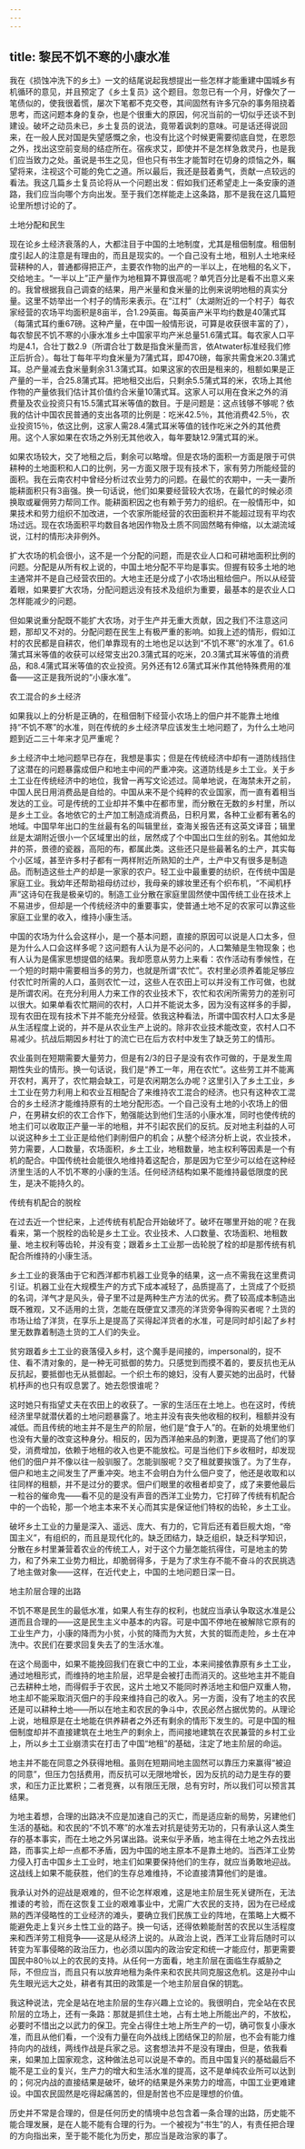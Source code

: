 ```yaml
---
---
---
```

title: 黎民不饥不寒的小康水准
---




我在《损蚀冲洗下的乡土》一文的结尾说起我想提出一些怎样才能重建中国城乡有机循环的意见，并且预定了《乡土复员》这个题目。忽忽已有一个月，好像欠了一笔债似的，使我很着慌，屡次下笔都不克交卷，其间固然有许多冗杂的事务阻挠着思考，而这问题本身的复杂，也是个很重大的原因，何况当前的一切似乎还谈不到建设。破坏之动员未已，乡土复员的说法，竟带着讽刺的意味。可是话还得说回来，在一般人民对国是失望感慨之余，也没有比这个时候更需要彻底自觉，在恩怨之外，找出这空前变局的结症所在。宿疾求艾，即使并不是怎样急救灵丹，也是我们应当致力之处。虽说是书生之见，但也只有书生才能暂时在切身的烦恼之外，瞩望将来，注视这个可能的免亡之道。所以最后，我还是鼓着勇气，贡献一点较远的看法。我这几篇乡土复员论将从一个问题出发：假如我们还希望走上一条安康的道路，我们应当向哪个方向出发。至于我们怎样能走上这条路，那不是我在这几篇短论里所想讨论的了。

土地分配和民生

现在论乡土经济衰落的人，大都注目于中国的土地制度，尤其是租佃制度。租佃制度引起人的注意是有理由的，而且是现实的。一个自己没有土地，租别人土地来经营耕种的人，普通都得把正产，主要农作物的出产的一半以上，在地租的名义下，交给地主。“一半以上”正产量作为地租算不算很高呢？单凭百分比是看不出意义来的。我曾根据我自己调查的结果，用产米量和食米量的比例来说明地租的真实分量。这里不妨举出一个村子的情形来表示。在“江村”（太湖附近的一个村子）每农家经营的农场平均面积是8亩半，合1.29英亩。每英亩产米平均约数是40蒲式耳（每蒲式耳约重67磅。这种产量，在中国一般情形说，可算是收获很丰富的了），每农黎民不饥不寒的小康水准乡土中国家平均产米总量51.6蒲式耳。每农家人口平均是4.1，合壮丁数2.9（所谓合壮丁数是指食米量而言，依Atwater标准经我们修正后折合）。每壮丁每年平均食米量为7蒲式耳，即470磅，每家共需食米20.3蒲式耳。总产量减去食米量剩余31.3蒲式耳。如果这家的农田是租来的，租额如果是正产量的一半，合25.8蒲式耳。把地租交出后，只剩余5.5蒲式耳的米，农场上其他作物的产量依我们估计其价值约合米量10蒲式耳。这家人可以用在食米之外的消费量及农业投资只有15.5蒲式耳米等值的数目。于是问题是：这点钱够不够呢？依我的估计中国农民普通的支出各项的比例是：吃米42.5％，其他消费42.5％，农业投资15％，依这比例，这家人需28.4蒲式耳米等值的钱作吃米之外的其他费用。这个人家如果在农场之外别无其他收入，每年要缺12.9蒲式耳的米。

如果农场较大，交了地租之后，剩余可以略增。但是农场的面积一方面是限于可供耕种的土地面积和人口的比例，另一方面又限于现有技术下，家有劳力所能经营的面积。我在云南农村中曾经分析过农业劳力的问题。在最忙的农期中，一夫一妻所能耕面积只有3亩强。换一句话说，他们如果要经营较大农场，在最忙的时候必须换取或雇佣劳力帮同工作。能耕面积因之也有赖于劳力的组织。在一般情形中，如果技术和劳力组织不加改进，一个农家所能经营的农田面积并不能超过现有平均农场过远。现在农场面积平均数目各地因作物及土质不同固然略有伸缩，以太湖流域说，江村的情形决非例外。

扩大农场的机会很小，这不是一个分配的问题，而是农业人口和可耕地面积比例的问题。分配是从所有权上说的，中国土地分配不平均是事实。但握有较多土地的地主通常并不是自己经营农田的。大地主还是分成了小农场出租给佃户。所以从经营着眼，如果要扩大农场，分配问题远没有技术及组织为重要，最基本的是农业人口怎样能减少的问题。

但如果说重分配既不能扩大农场，对于生产并无重大贡献，因之我们不注意这问题，那却又不对的。分配问题在民生上有极严重的影响。如我上述的情形，假如江村的农民都是自耕农，他们单靠现有的土地也足以达到“不饥不寒”的水准了。61.6蒲式耳米等值的收获可以经常支出20.3蒲式耳的吃米，20.3蒲式耳米等值的消费品，和8.4蒲式耳米等值的农业投资。另外还有12.6蒲式耳米作其他特殊费用的准备——这正是我所说的“小康水准”。

农工混合的乡土经济

如果我以上的分析是正确的，在租佃制下经营小农场上的佃户并不能靠土地维持“不饥不寒”的水准，则在传统的乡土经济早应该发生土地问题了，为什么土地问题到近二三十年来才见严重呢？

乡土经济中土地问题早已存在，我想是事实；但是在传统经济中却有一道防线挡住了这潜在的问题暴露成佃户和地主中间的严重冲突。这道防线是乡土工业。关于乡土工业在传统经济中的地位，我曾一再写文论述过。简单地说，在海禁未开之前，中国人民日用消费品是自给的。中国从来不是个纯粹的农业国家，而一直有着相当发达的工业。可是传统的工业却并不集中在都市里，而分散在无数的乡村里，所以是乡土工业。各地依它的土产加工制造成消费品，日积月累，各种工业都有著名的地域。中国早年出口的生丝最有名的叫辑里丝，查海关报告还有这英文译音；辑里丝是太湖附近很小一个区域里出的丝，居然成了个中国出口生丝的别名。其他如龙井的茶，景德的瓷器，高阳的布，都属此类。这些还只是些最著名的土产，其实每个小区域，甚至许多村子都有一两样附近所熟知的土产，土产中又有很多是制造品。而制造这些土产的却是一家家的农户。轻工业中最重要的纺织，在传统中国是家庭工业。我幼年还帮助祖母纺过纱，我母亲的嫁妆里还有个织布机，“不闻机杼声”这诗句在我是极亲切的。制造工业分散在家庭里固然使中国传统工业在技术上不易进步，但却是一个传统经济中的重要事实，使普通土地不足的农家可以靠这些家庭工业里的收入，维持小康生活。

中国的农场为什么会这样小，是一个基本问题，直接的原因可以说是人口太多，但是为什么人口会这样多呢？这问题有人认为是不必问的，人口繁殖是生物现象；也有人认为是儒家思想提倡的结果。我却愿意从劳力上来看：农作活动有季候性，在一个短的时期中需要相当多的劳力，也就是所谓“农忙”。农村里必须养着能足够应付农忙时所需的人口，虽则农忙一过，这些人在农田上可以并没有工作可做，也就是所谓农闲。在充分利用人力来工作的农业技术下，农忙和农闲所需劳力的差别可以很大。如果单看农忙期间的农村，人口并不能说太多，因为没有这样多的手脚，现有农田在现有技术下并不能充分经营。依我这种看法，所谓中国农村人口太多是从生活程度上说的，并不是从农业生产上说的。除非农业技术能改变，农村人口不易减少。抗战后期因乡村壮丁的流亡已在后方农村中发生了缺乏劳工的情形。

农业虽则在短期需要大量劳力，但是有2/3的日子是没有农作可做的，于是发生周期性失业的情形。换一句话说，我们是“养工一年，用在农忙”。这些劳工并不能离开农村，离开了，农忙期会缺工，可是农闲期怎么办呢？这里引入了乡土工业，乡土工业在劳力利用上和农业互相配合了来维持农工混合的经济。也只有这种农工混合的乡土经济才能维持原有的土地分配形态。一个自己没有土地的小农场上的佃户，在男耕女织的农工合作下，勉强能达到他们生活的小康水准，同时也使传统的地主们可以收取正产量一半的地租，并不引起农民们的反抗。反对地主利益的人可以说这种乡土工业正是给他们剥削佃户的机会；从整个经济分析上说，农业技术，劳力需要，人口数量，农场面积，乡土工业，地租数量，地主权利等因素是一个有机的配合。中国传统社会能很久地维持着这配合，那是因为它至少可以给在这种经济里生活的人不饥不寒的小康的生活。任何经济结构如果不能维持最低限度的民生，是决不能持久的。

传统有机配合的脱栓

在过去近一个世纪来，上述传统有机配合开始破坏了。破坏在哪里开始的呢？在我看来，第一个脱栓的齿轮是乡土工业。农业技术、人口数量、农场面积、地租数量、地主权利等齿轮，并没有变；跟着乡土工业那一齿轮脱了栓的却是那传统有机配合所维持的小康生活。

乡土工业的衰落由于它和西洋都市机器工业竞争的结果，这一点不需我在这里费词引证。机器工业在大规模生产的方式下成本减轻了，品质提高了，土货成了个贬损的名词，洋气才是风头，骨子里不过是两种生产方法的优劣。费了较高成本制造出既不雅观，又不适用的土货，怎能在既便宜又漂亮的洋货旁争得购买者呢？土货的市场让给了洋货，在享乐上是提高了买得起洋货者的水准，可是同时却引起了乡村里无数靠着制造土货的工人们的失业。

贫穷跟着乡土工业的衰落侵入乡村，这个魔手是间接的，impersonal的，捉不住、看不清对象的，是一种无可抵御的势力。只感觉到而摸不着的，要反抗也无从反抗起，要抵御也无从抵御起。一个织土布的媳妇，没有人要买她的出品时，代替机杼声的也只有叹息罢了。她去怨恨谁呢？

这时她只有指望丈夫在农田上的收获了。一家的生活压在土地上。也在这时，传统经济里早就潜伏着的土地问题暴露了。地主并没有丧失他收租的权利，租额并没有减低。而且传统的地主并不是生产的阶层，他们是“食于人”的。在新的处境里他们也没有大量的改变这种身分。相反的，因为西洋舶来品的刺激，更提高了他们的享受，消费增加，依赖于地租的收入也更不能放松。可是当他们下乡收租时，却发现他们的佃户并不像以往一般驯服了。怎能驯服呢？交了租就要挨饿了。为了生存，佃户和地主之间发生了严重冲突。地主不会明白为什么佃户变了，他还是收取和以往同样的租额，并不是过分的要求。佃户们眼里的收租者却变了，成了来要他最后一粒谷的催命鬼——看不见的是没有声音的西洋工业势力，它打碎了传统有机配合中的一个齿轮，那一个地主本来不关心而其实是保证他们特权的齿轮，乡土工业。

破坏乡土工业的力量是深入、遥远、庞大、有力的，它背后还有着巨舰大炮，“帝国主义”，有组织的，而且是现代化的。缺乏团结力，缺乏组织，缺乏科学知识，分散在乡村里兼营着农业的传统工人，对于这个力量怎能抗得住，可是地主的势力，和了外来工业势力相比，却脆弱得多，于是为了求生存不能不奋斗的农民挑选了地主做对象——这样，在近代史上，中国的土地问题日深一日。

地主阶层合理的出路

不饥不寒是民生的最低水准，如果人有生存的权利，也就应当承认争取这水准是公道而且合理的——这是民生主义中基本的内容。可是中国不停地在被解除它原有的工业生产力，小康的降而为小贫，小贫的降而为大贫，大贫的铤而走险，乡土在冲洗中。农民们在要求回复失去了的生活水准。

在这个局面中，如果不能挽回我们在衰亡中的工业，本来间接依靠原有乡土工业，通过地租形式，而维持的地主阶层，迟早是会被打击而消灭的。这些地主并不能自己去耕种土地，而得假手于农民，这片土地又不能同时养活地主和佃户双重人物，地主却不能采取消灭佃户的手段来维持自己的收入。另一方面，没有了地主的农民还是可以耕种土地——所以在地主和农民的争斗中，农民必然占据优势的。从理论上说，地租原是在土地能在供养耕者之外还有剩余的情形下发生的。可是中国的租佃制度却并不直接建筑在土地生产的剩余上，而间接地建筑在农民兼营的乡村工业上，所以乡土工业崩溃实在打击了中国“地租”的基础，注定了地主阶层的命运。

地主并不能在同意之外获得地租。虽则在短期间地主固然可以靠压力来赢得“被迫的同意”，但压力包括费用，而反抗可以无限地增长，因为反抗的动力是生存的要求，和压力正比累积；二者竞赛，以有限压无限，总有穷时，所以我们可以预言其结果。

为地主着想，合理的出路决不应是加速自己的灭亡，而是适应新的局势，另建他们生活的基础。和农民的“不饥不寒”的水准去对抗是徒劳无功的，只有承认这人类生存的基本事实，而在土地之外另谋出路。说来似乎矛盾，地主得在土地之外去找出路，而事实上却一点都不矛盾，因为中国的地主原本不是靠土地的。当西洋工业势力侵入打击中国乡土工业时，地主们如果要保持他们的生存，就应当勇敢地迎战。这战线上如果不能获胜，他们的生存总难维持，不论直接清算他们的是谁。

我承认对外的迎战是艰难的，但不论怎样艰难，这是地主阶层生死关键所在，无法推诿的考验，而在这恢复工业的艰难事业中，尤需广大农民的支持，因为在已经成熟的西洋侵略性的工业经济的滩头，要确立我们民族工业的阵地，在策略上大概不能避免走上复兴乡土性工业的路子。换一句话，还得依赖能耐苦的农民以生活程度来和西洋劳工相竞争——这是从经济上说的。从政治上说，西洋工业背后随时可以转变为军事侵略的政治压力，也必须以国内的政治安定和统一才能应付，那更需要国民中80％以上的农民的支持。从任何一方面看，地主阶层在面临生存威胁之际，不但应当，而且只有以放弃地租为条件来和农民共同克服这危机。这是孙中山先生眼光远大之处，耕者有其田的政策是一个地主阶层自保的钥匙。

我这种说法，完全是站在地主阶层的生存兴趣上立论的。我很明白，完全站在农民阶层的立场上，还有一条路：那就是抓住土地，占有土地上所能出产的，不放松，必要时不惜出之以武力的保卫。完全占得住土地上所生产的一切，确可恢复小康水准，而且从他们看，一个没有力量在向外战线上团结保卫的阶层，也不会有能力维持向内的战线，两线作战是兵家之忌。这套想法并不是没有理由，但是，依我看来，如果加上国家观念，这种做法总可以说是不幸的。而且中国复兴的基础最后不能不是工业的复兴，生产力的增大和生活水准的提高，这不是单纯农业所可以达到的；何况内战的直接结果是破坏，破坏的结果是外来势力的增高，中国工业更难建设。中国农民固然是吃得起痛苦的，但是耐苦也不应是理想的价值。

历史并不常是合理的，但是任何历史的情境中总包含着一条合理的出路，历史能不能合理发展，是在人能不能有合理的行为。一个被视为“书生”的人，有责任把合理的方向指出来，至于能不能化为历史，那应当是政治家的事了。